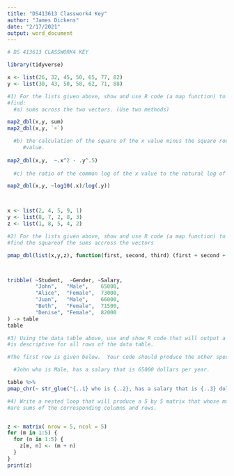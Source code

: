 ```yaml
---
title: "DS413613 Classwork4 Key"
author: "James Dickens"
date: "2/17/2021"
output: word_document
---
```


```r


# DS 413613 CLASSWORK4 KEY

library(tidyverse)

x <- list(26, 32, 45, 50, 65, 77, 82)
y <- list(30, 43, 50, 58, 62, 71, 88)

#1) For the lists given above, show and use R code (a map function) to iterativley 
#find:
  #a) sums across the two vectors. (Use two methods)

map2_dbl(x,y, sum)
map2_dbl(x,y, `+`)

  #b) the calculation of the square of the x value minus the square root of the y
     #value.
     
map2_dbl(x,y,  ~.x^2 - .y^.5)
  
  #c) the ratio of the common log of the x value to the natural log of the y value.

map2_dbl(x,y, ~log10(.x)/log(.y))



x <- list(2, 4, 5, 9, 1)
y <- list(8, 7, 2, 8, 3)
z <- list(1, 8, 5, 4, 2)

#2) For the lists given above, show and use R code (a map function) to iterativley 
#find the squareof the sums accross the vectors

pmap_dbl(list(x,y,z), function(first, second, third) (first + second + third)^2)



tribble( ~Student,  ~Gender, ~Salary,
         "John",   "Male",    65000,
         "Alice",  "Female",  73000,
         "Juan",   "Male",    66000,
         "Beth",   "Female",  71500,
         "Denise", "Female",  82000
) -> table
table

#3) Using the data table above, use and show R code that will output a statement that
#is descriptive for all rows of the data table.

#The first row is given below.  Your code should produce the other specific rows.

  #John who is Male, has a salary that is 65000 dollars per year.

table %>% 
pmap_chr(~ str_glue("{..1} who is {..2}, has a salary that is {..3} dollars per year"))

#4) Write a nested loop that will produce a 5 by 5 matrix that whose matrix elements
#are sums of the corresponding columns and rows.


z <- matrix( nrow = 5, ncol = 5)
for (m in 1:5) {
  for (n in 1:5) {
    z[m, n] <- (m + n)
  }
}
print(z)





```

